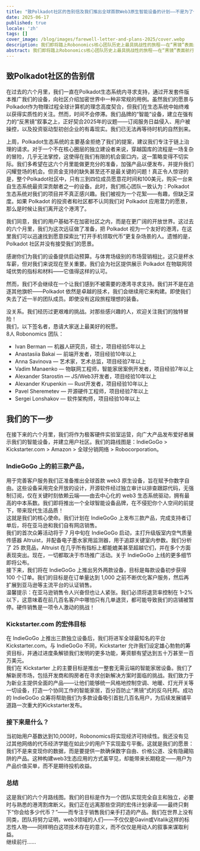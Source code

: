 ```yaml
---
title: "致Polkadot社区的告别信及我们推出全球首款Web3原生智能设备的计划——不是为了代币，而是为了你的自由！"
date: 2025-06-17
published: true
locale: 'zh'
tags: []
cover_image: /blog/images/farewell-letter-and-plans-2025/cover.webp
description: 我们即将踏上Robonomics核心团队历史上最具挑战性的旅程——在“黑镜”表面航行，保护人类免受企业云端侵入我们家庭的威胁。
abstract: 我们即将踏上Robonomics核心团队历史上最具挑战性的旅程——在“黑镜”表面航行，保护人类免受企业云端侵入我们家庭的威胁。
---
```


## 致Polkadot社区的告别信   
在过去的六个月里，我们一直在Polkadot生态系统内寻求支持，通过开发套件版本推广我们的设备，向社区介绍加密世界中一种非常规的用例。虽然我们的愿景与Polkadot作为物理过程全球计算机的理念高度契合，但我们在生态系统中始终难以获得实质性的关注。然而，时间不会停滞。我们品牌的“智能”设备，建立在强有力的“反黑镜”叙事之上，正好契合2025年的议题——订阅服务日益侵入、用户被操控，以及投资驱动型初创企业的有毒现实。我们已无法再等待时机的自然到来。   

上周，Polkadot生态系统的主要基金拒绝了我们的提案，建议我们专注于链上治理的请求。对于一个不在核心圈层的独立建设者来说，穿越国库的流程是一场复杂的冒险，几乎无法掌控，这使得在我们有限的机会窗口内，这一策略变得不切实际。我们多希望在这六个月里能做更充分的准备，加强产品以便发布，并提升我们闪耀登场的机会。但资金支持的缺失甚至还不是最关键的问题！真正令人惊讶的是，整个Polkadot社区中，只有三到四位成员愿意花时间和100美元，购买一台来自生态系统最资深贡献者之一的设备。此时，我们核心团队一致认为：Polkadot生态系统对我们的项目并不真正感兴趣。我们被视为一个花絮——有趣，但缺乏深度。如果 Polkadot 的投资者和社区都不认同我们对 Polkadot 应用潜力的愿景，那么是时候让我们离开这个港湾了。  

我们同意，我们的用户基础不在加密社区之内，而是在更广阔的开放世界。这过去的六个月里，我们为这次远征做了准备，把 Polkadot 视为一个友好的港湾，在这里我们可以迅速找到愿意探索比“打开手机领取代币”更复杂场景的人。遗憾的是，Polkadot 社区并没有接受我们的愿景。  

感谢你们为我们的设备提供启动预算。与体育场级别的市场营销相比，这只是杯水车薪，但对我们来说现在至关重要。我们会为社区提供展示 Polkadot 在物联网领域优势的指标和材料——它值得这样的认可。  

然而，我们不会继续在一个让我们感到不被需要的港湾寻求支持。我们并不是在追逐其他旗帜——Polkadot 依然是卓越的技术，我们会继续用它来构建。即使我们失去了近一半的团队成员。即使没有这段旅程理想的装备。  

没关系。我们经历过更艰难的挑战。对那些感兴趣的人，欢迎关注我们的独特冒险！  
我们，以下签名者，恳请大家送上最美好的祝愿。  
8人 Robonomics 团队：  
- Ivan Berman — 机器人研究员，硕士，项目经验5年以上  
- Anastasiia Bakai — 前端开发者，项目经验10年以上  
- Anna Savinova — 艺术家，艺术总监，项目经验7年以上  
- Vadim Manaenko — 物联网工程师，智能家居案例开发者，项目经验7年以上  
- Alexander Starostin — JS/Web3开发者，项目经验10年以上  
- Alexander Krupenkin — Rust开发者，项目经验10年以上  
- Pavel Sheremetev — 开源硬件工程师，项目经验7年以上  
- Sergei Lonshakov — 软件架构师，项目经验10年以上  

## 我们的下一步  
在接下来的六个月里，我们将作为极客硬件实验室运营，向广大产品发布爱好者展示我们的智能设备，并建立用户社区。我们的路线图是：IndieGoGo > Kickstarter.com > Amazon > 全球分销网络 > Robocorporation。  

### IndieGoGo 上的前三款产品，
用于完善客户服务我们正准备推出全球首款 web3 原生设备，旨在赋予你数字自由。这些设备采用完全开放的设计，开源软件经过独立审计以排查跟踪代码，无强制订阅，仅在关键时刻依赖云端——由去中心化的 web3 生态系统驱动，拥有最高的中本系数。我们即将推出一个全球智能设备品牌，在不侵犯你个人空间的前提下，带来现代生活品质！  
这就是我们的核心使命。我们计划在 IndieGoGo 上发布三款产品，完成支持者订单后，将在亚马逊和我们自有网店销售。  
我们的首次众筹活动将于 7 月中旬在 IndieGoGo 启动，主打升级版室内空气质量传感器 Altruist，并配备电子墨水家用监测器，用于追踪关键室内参数。我们分析了 25 款竞品，Altruist 在几乎所有指标上都能媲美甚至超越它们，并在多个方面表现突出。现在，一切都取决于市场推广活动。关于 IndieGoGo 上线的更多细节即将公布。  
接下来，我们将在 IndieGoGo 上推出另外两款设备，目标是每款设备初步获得 100 个订单。我们的目标是在订单量达到 1,000 之前不断优化客户服务，然后再扩展到亚马逊等主流平台的认证销售。  
温馨提示：在亚马逊销售令人兴奋但也让人紧张。我们必须将退货率控制在 1–2% 以下，这意味着在前几百名客户中哪怕只有几单退货，都可能导致我们的店铺被暂停。硬件销售是一项令人激动的挑战！  

### Kickstarter.com 的宏伟目标  
在 IndieGoGo 上推出三款独立设备后，我们将进军全球最知名的平台 Kickstarter.com。与 IndieGoGo 不同，Kickstarter 允许我们设定雄心勃勃的筹资目标，并通过进度条解锁我们发明的更多功能，筹资额有望达到五十万甚至一百万美元。  
我们在 Kickstarter 上的主要目标是推出一整套无需云端的智能家居设备。我们了解新房市场，包括开发商和购房者在寻求创新解决方案时面临的挑战。我们致力于为新业主提供全面的产品——让他们能够统一风格地控制空调、地暖、灯光开关等一切设备，打造一个协同工作的智能家居，百分百防止“黑镜”式的反乌托邦。成功的 IndieGoGo 众筹将帮助我们为多款设备吸引首批几百名用户，为后续发展铺平道路一次重大的Kickstarter发布。  

### 接下来是什么？  
当初始用户基数达到10,000时，Robonomics将实现经济可持续性。我还没有见过其他网络的代币经济学能在如此少的用户下实现盈亏平衡。这就是我们的愿景：我们不是来变现你的数据，而是要提供一款确保数字自由、价格公道、没有隐藏陷阱的产品。这种构建web3生态应用的方式虽罕见，却能带来长期稳定——用户为产品价值买单，而不是期待投机收益。  

### 总结  
这是我们的六个月路线图。我们的目标是作为一个团队实现完全自主和独立，必要时与熟悉的港湾割席断义。我们正在远离那些空洞的宏伟计划承诺——最终只剩下“你会给多少代币？”——而专注于销售我们亲手打造的产品。我们在世界上没有同类，团队将努力证明，web3领域的人们——不仅仅是Gavin或Vitalik这样的标志性人物——同样明白这项技术存在的意义，而不仅仅是用动人的叙事来谋取利益。  
继续前行……  
